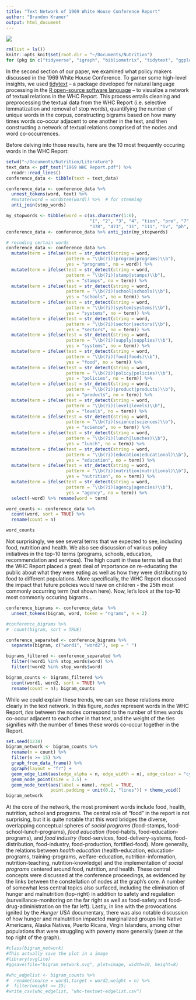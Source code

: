 ```yaml
---
title: "Text Network of 1969 White House Conference Report"
author: "Brandon Kramer"
output: html_document
---
```


![](/text-network-final.svg#center)

```r
rm(list = ls())
knitr::opts_knit$set(root.dir = "~/Documents/Nutrition")
for (pkg in c("tidyverse", "igraph", "bibliometrix", "tidytext", "ggplot2", "ggraph", "widyr", "plotly", "stringi", "pdftools", "SnowballC")) {library(pkg, character.only = TRUE)}
```

In the second section of our paper, we examined what policy makers discussed in the 1969 White House Conference. To garner some high-level insights, we used [tidytext](https://www.tidytextmining.com/) – a package developed for natural language processing in the [R open-source software language](https://www.r-project.org/) – to visualize a network of textual relations in the WHC Report. This process entails cleaning and preprocessing the textual data from the WHC Report (i.e. selective lemmatization and removal of stop words), quantifying the number of unique words in the corpus, constructing bigrams based on how many times words co-occur adjacent to one another in the text, and then constructing a network of textual relations comprised of the nodes and word co-occurrences.

Before delving into those results, here are the 10 most frequently occuring words in the WHC Report:

```r
setwd("~/Documents/Nutrition/Literature")
text_data <- pdf_text("1969 WHC Report.pdf") %>% 
  readr::read_lines()
conference_data <- tibble(text = text_data)

conference_data <- conference_data %>% 
  unnest_tokens(word, text) %>%
  #mutate(word = wordStem(word)) %>%  # for stemming
  anti_join(stop_words)

my_stopwords <- tibble(word = c(as.character(1:6), 
                                "1", "2", "3", "4", "tion", "pro", "7", "8", 
                                "378", "473", "11", "111", "iv", "ph", "m.d", "vi", "nutri"))
conference_data <- conference_data %>% anti_join(my_stopwords)

# recoding certain words 
conference_data <- conference_data %>% 
  mutate(term = ifelse(test = str_detect(string = word, 
                       pattern = "\\b(?i)(program|programs)\\b"), 
                       yes = "programs", no = word)) %>% 
  mutate(term = ifelse(test = str_detect(string = word, 
                       pattern = "\\b(?i)(stamp|stamps)\\b"), 
                       yes = "stamps", no = term)) %>% 
  mutate(term = ifelse(test = str_detect(string = word, 
                       pattern = "\\b(?i)(school|schools)\\b"), 
                       yes = "schools", no = term)) %>% 
  mutate(term = ifelse(test = str_detect(string = word, 
                       pattern = "\\b(?i)(system|systems)\\b"), 
                       yes = "systems", no = term)) %>% 
  mutate(term = ifelse(test = str_detect(string = word, 
                       pattern = "\\b(?i)(sector|sectors)\\b"), 
                       yes = "sectors", no = term)) %>% 
  mutate(term = ifelse(test = str_detect(string = word, 
                       pattern = "\\b(?i)(supply|supplies)\\b"), 
                       yes = "systems", no = term)) %>% 
  mutate(term = ifelse(test = str_detect(string = word, 
                       pattern = "\\b(?i)(food|foods)\\b"), 
                       yes = "food", no = term)) %>% 
  mutate(term = ifelse(test = str_detect(string = word, 
                       pattern = "\\b(?i)(policy|policies)\\b"), 
                       yes = "policies", no = term)) %>% 
  mutate(term = ifelse(test = str_detect(string = word, 
                       pattern = "\\b(?i)(product|products)\\b"), 
                       yes = "products", no = term)) %>% 
  mutate(term = ifelse(test = str_detect(string = word, 
                       pattern = "\\b(?i)(level|levels)\\b"), 
                       yes = "levels", no = term)) %>% 
  mutate(term = ifelse(test = str_detect(string = word, 
                       pattern = "\\b(?i)(science|sciences)\\b"), 
                       yes = "science", no = term)) %>% 
  mutate(term = ifelse(test = str_detect(string = word, 
                       pattern = "\\b(?i)(lunch|lunches)\\b"), 
                       yes = "lunch", no = term)) %>% 
  mutate(term = ifelse(test = str_detect(string = word, 
                       pattern = "\\b(?i)(education|educational)\\b"), 
                       yes = "education", no = term)) %>% 
  mutate(term = ifelse(test = str_detect(string = word, 
                       pattern = "\\b(?i)(nutrition|nutritional)\\b"), 
                       yes = "nutrition", no = term)) %>% 
  mutate(term = ifelse(test = str_detect(string = word, 
                       pattern = "\\b(?i)(agency|agencies)\\b"), 
                       yes = "agency", no = term)) %>% 
  select(-word) %>% rename(word = term)

word_counts <- conference_data %>%
  count(word, sort = TRUE) %>% 
  rename(count = n)

word_counts 
```
Not surprisingly, we see several terms that we expected to see, including food, nutrition and health. We also see discussion of various policy initiatives in the top-10 terms (programs, schools, education, recommendation and services). The high count in these terms tell us that the WHC Report placed a great deal of importance on re-educating the public about what they were eating as well as how they were distributing to food to different populations. More specifically, the WHC Report discussed the impact that future policies would have on children - the 25th most commonly occurring term (not shown here). Now, let's look at the top-10 most commonly occuring bigrams...

```r
conference_bigrams <- conference_data  %>%
  unnest_tokens(bigram, word, token = "ngrams", n = 2)

#conference_bigrams %>%
#  count(bigram, sort = TRUE)

conference_separated <- conference_bigrams %>%
  separate(bigram, c("word1", "word2"), sep = " ")

bigrams_filtered <- conference_separated %>%
  filter(!word1 %in% stop_words$word) %>%
  filter(!word2 %in% stop_words$word)

bigram_counts <- bigrams_filtered %>% 
  count(word1, word2, sort = TRUE) %>% 
  rename(count = n); bigram_counts
```

While we could explain these trends, we can see those relations more clearly in the text network. In this figure, *nodes* represent words in the WHC Report, *ties* between the nodes correspond to the number of times words co-occur adjacent to each other in that text, and the weight of the ties signifies with the number of times these words co-occur together in the Report.

```r
set.seed(1234)
bigram_network <- bigram_counts %>%
  rename(n = count) %>% 
  filter(n >= 15) %>%
  graph_from_data_frame() %>%
  ggraph(layout = "fr") +
  geom_edge_link(aes(edge_alpha = n, edge_width = n), edge_colour = "cyan4") +
  geom_node_point(size = 3.5) +
  geom_node_text(aes(label = name), repel = TRUE, 
                 point.padding = unit(0.2, "lines")) + theme_void()
bigram_network
```

At the core of the network, the most prominent words include food, health, nutrition, school and programs. The central role of “food” in the report is not surprising, but it is quite notable that this word bridges the diverse, overlapping conceptual spheres of *social programs* (food-stamps, food-school-lunch-programs), *food education* (food-habits, food-education-programs), and *food industry* (food-services, food-delivery-systems, food-distribution, food-industry, food-production, fortified-food). More generally, the relations between *health education* (health-education, education-programs, training-programs, welfare-education, nutrition-information, nutrition-teaching, nutrition-knowledge) and the implementation of *social programs* centered around food, nutrition, and health. These central concepts were discussed at the conference proceedings, as evidenced by the links between the constellation of nodes at the graph’s core. A number of somewhat less central topics also surfaced, including the elimination of hunger and malnutrition (top-right) in addition to safety and regulation (surveillance-monitoring on the far right as well as food-safety and food-drug-administration on the far left). Lastly, in line with the provocations ignited by the *Hunger USA* documentary, there was also notable discussion of how hunger and malnutrition impacted marginalized groups like Native Americans, Alaska Natives, Puerto Ricans, Virgin Islanders, among other populations that were struggling with poverty more generally (seen at the top right of the graph).

```r
#class(bigram_network)
#This actually save the plot in a image
#library(svglite)
#ggsave(file="bigram_network.svg", plot=image, width=10, height=8)
```

```r
#whc_edgelist <- bigram_counts %>% 
#  rename(source = word1,target = word2,weight = n) %>% 
#  filter(weight >= 15)
#write_csv(whc_edgelist, "whc-textnet-edgelist.csv")
```



